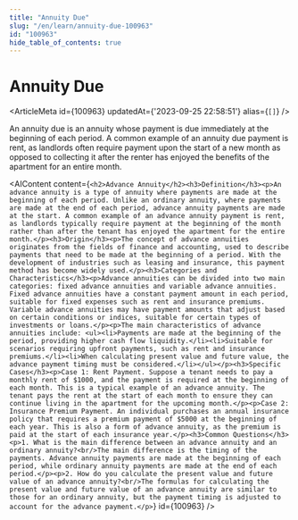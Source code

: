 ```yaml
---
title: "Annuity Due"
slug: "/en/learn/annuity-due-100963"
id: "100963"
hide_table_of_contents: true
---
```



# Annuity Due

<ArticleMeta id={100963} updatedAt={'2023-09-25 22:58:51'} alias={`[]`} />
<div className='border-solid border-b border-t-0 my-4 border-[var(--ifm-color-gray-300)]' />

An annuity due is an annuity whose payment is due immediately at the beginning of each period. A common example of an annuity due payment is rent, as landlords often require payment upon the start of a new month as opposed to collecting it after the renter has enjoyed the benefits of the apartment for an entire month.

<AIContent content={`<h2>Advance Annuity</h2><h3>Definition</h3><p>An advance annuity is a type of annuity where payments are made at the beginning of each period. Unlike an ordinary annuity, where payments are made at the end of each period, advance annuity payments are made at the start. A common example of an advance annuity payment is rent, as landlords typically require payment at the beginning of the month rather than after the tenant has enjoyed the apartment for the entire month.</p><h3>Origin</h3><p>The concept of advance annuities originates from the fields of finance and accounting, used to describe payments that need to be made at the beginning of a period. With the development of industries such as leasing and insurance, this payment method has become widely used.</p><h3>Categories and Characteristics</h3><p>Advance annuities can be divided into two main categories: fixed advance annuities and variable advance annuities. Fixed advance annuities have a constant payment amount in each period, suitable for fixed expenses such as rent and insurance premiums. Variable advance annuities may have payment amounts that adjust based on certain conditions or indices, suitable for certain types of investments or loans.</p><p>The main characteristics of advance annuities include: <ul><li>Payments are made at the beginning of the period, providing higher cash flow liquidity.</li><li>Suitable for scenarios requiring upfront payments, such as rent and insurance premiums.</li><li>When calculating present value and future value, the advance payment timing must be considered.</li></ul></p><h3>Specific Cases</h3><p>Case 1: Rent Payment. Suppose a tenant needs to pay a monthly rent of $1000, and the payment is required at the beginning of each month. This is a typical example of an advance annuity. The tenant pays the rent at the start of each month to ensure they can continue living in the apartment for the upcoming month.</p><p>Case 2: Insurance Premium Payment. An individual purchases an annual insurance policy that requires a premium payment of $5000 at the beginning of each year. This is also a form of advance annuity, as the premium is paid at the start of each insurance year.</p><h3>Common Questions</h3><p>1. What is the main difference between an advance annuity and an ordinary annuity?<br/>The main difference is the timing of the payments. Advance annuity payments are made at the beginning of each period, while ordinary annuity payments are made at the end of each period.</p><p>2. How do you calculate the present value and future value of an advance annuity?<br/>The formulas for calculating the present value and future value of an advance annuity are similar to those for an ordinary annuity, but the payment timing is adjusted to account for the advance payment.</p>`} id={100963} />
